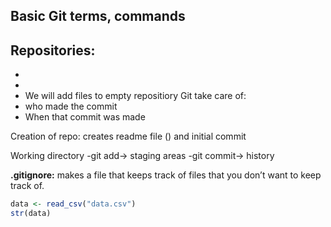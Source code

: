 

## Basic Git terms, commands 

**Repositories:** 
- 
-
-

* 
We will add files to empty repositiory
Git take care of: 
- who made the commit
- When that commit was made 


Creation of repo: creates readme file () and initial commit 

Working directory -git add-> staging areas -git commit-> history 

**.gitignore:** makes a file that keeps track of files that you don't want to keep track of. 



```r

data <- read_csv("data.csv")
str(data)

```

